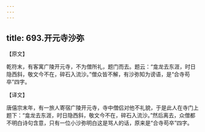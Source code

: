 ```yaml
---
---
---
```

title: 693.开元寺沙弥
---



【原文】

乾符末，有客寓广陵开元寺，不为僧所礼，题门而去。题云：“龛龙去东涯，时日隐西斜，敬文今不在，碎石入流沙。”僧众皆不解，有沙弥知为谤语，是“合寺苟卒”四字。

【译文】

唐僖宗末年，有一旅人寄宿广陵开元寺，寺中僧侣对他不礼貌，于是此人在寺门上题下：“龛龙去东涯，时日隐西斜，敬文今不在，碎石入流沙。”然后离去，众僧都不明白诗句含意，只有一位小沙弥明白这是骂人的话，原来是“合寺苟卒”四字。